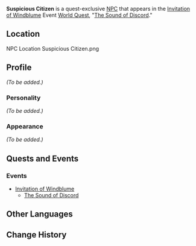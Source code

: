 {{Meta
<!-- Remove this template after adding the missing info -->
|missing_NPC_profile  = yes
}}
{{Character Infobox
|type             = Quest NPC
|image            = NPC Suspicious Citizen.png
|region           = Mondstadt
}}
'''Suspicious Citizen''' is a quest-exclusive [[NPC]] that appears in the [[Invitation of Windblume]] Event [[World Quest]], "[[The Sound of Discord]]."

==Location==
<gallery hideaddbutton="true" captionalign="center">
NPC Location Suspicious Citizen.png
</gallery>

==Profile==
<!-- detailed story/lore information goes here -->
''(To be added.)''

===Personality===
''(To be added.)''

===Appearance===
''(To be added.)''

==Quests and Events==
===Events===
* [[Invitation of Windblume]]
** [[The Sound of Discord]]

==Other Languages==
{{Other Languages|default_hidden = 1
|en      = Suspicious Citizen
|zhs     = 可疑的市民
|zhs_rm  = Kěyí de Shìmín
|zht     = 可疑的市民
|zht_rm  = Kěyí de Shìmín
|ja      = 怪しげな市民
|ja_rm   = Ayashige-na Shimin
|ko      = {{tt|의심|疑心}}스러운 {{tt|시민|市民}}
|ko_rm   = Uisimseureoun Simin
|es      = Ciudadano sospechoso
|fr      = Citoyen suspect
|ru      = Подозрительный горожанин
|th      = ชาวเมืองผู้น่าสงสัย
|th_rm   = Chao Mueang Phu Na Songsai
|vi      = Cư dân khả nghi
|de      = Verdächtiger Bürger
|id      = Warga yang Mencurigakan
|pt      = Cidadão Suspeito
}}

==Change History==
{{Change History|1.4}}